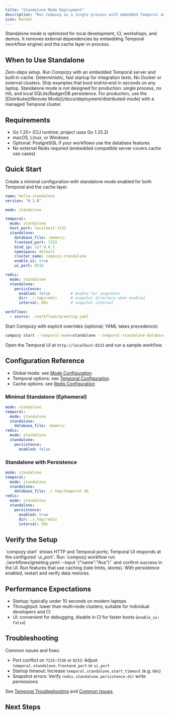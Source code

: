 ```yaml
---
title: "Standalone Mode Deployment"
description: "Run Compozy as a single process with embedded Temporal and an optional embedded Redis-compatible cache."
icon: Rocket
---
```


<Callout type="info" title="Who is this for?">
Standalone mode is optimized for local development, CI, workshops, and demos. It removes external dependencies by embedding Temporal (workflow engine) and the cache layer in-process.
</Callout>

## When to Use Standalone

<List>
  <ListItem title="Local development" icon="Monitor">
    Zero-deps setup. Run Compozy with an embedded Temporal server and built‑in cache.
  </ListItem>
  <ListItem title="Ephemeral CI & tests" icon="Workflow">
    Deterministic, fast startup for integration tests. No Docker or external clusters.
  </ListItem>
  <ListItem title="Samples and workshops" icon="Sparkles">
    Ship examples that boot end‑to‑end in seconds on any laptop.
  </ListItem>
</List>

<Callout type="warning">
Standalone mode is not designed for production: single process, no HA, and local SQLite/BadgerDB persistence. For production, use the [Distributed/Remote Mode](/docs/deployment/distributed-mode) with a managed Temporal cluster.
</Callout>

## Requirements

- Go 1.25+ (CLI runtime; project uses Go 1.25.2)
- macOS, Linux, or Windows
- Optional: PostgreSQL if your workflows use the database features
- No external Redis required (embedded compatible server covers cache use cases)

## Quick Start

Create a minimal configuration with standalone mode enabled for both Temporal and the cache layer.

```yaml title="compozy.yaml"
name: hello-standalone
version: "0.1.0"

mode: standalone

temporal:
  mode: standalone
  host_port: localhost:7233
  standalone:
    database_file: :memory:
    frontend_port: 7233
    bind_ip: 127.0.0.1
    namespace: default
    cluster_name: compozy-standalone
    enable_ui: true
    ui_port: 8233

redis:
  mode: standalone
  standalone:
    persistence:
      enabled: false         # enable for snapshots
      dir: ./.tmp/redis      # snapshot directory when enabled
      interval: 60s          # snapshot interval

workflows:
  - source: ./workflows/greeting.yaml
```

Start Compozy with explicit overrides (optional; YAML takes precedence):

```bash
compozy start --temporal-mode=standalone --temporal-standalone-database=:memory:
```

Open the Temporal UI at `http://localhost:8233` and run a sample workflow.

## Configuration Reference

- Global mode: see [Mode Configuration](/docs/configuration/mode-configuration)
- Temporal options: see [Temporal Configuration](/docs/configuration/temporal)
- Cache options: see [Redis Configuration](/docs/configuration/redis)

### Minimal Standalone (Ephemeral)

```yaml
mode: standalone
temporal:
  mode: standalone
  standalone:
    database_file: :memory:
redis:
  mode: standalone
  standalone:
    persistence:
      enabled: false
```

### Standalone with Persistence

```yaml
mode: standalone
temporal:
  mode: standalone
  standalone:
    database_file: ./.tmp/temporal.db
redis:
  mode: standalone
  standalone:
    persistence:
      enabled: true
      dir: ./.tmp/redis
      interval: 30s
```

## Verify the Setup

<Steps size="sm">
  <Step title="Server is running">
    `compozy start` shows HTTP and Temporal ports; Temporal UI responds at the configured `ui_port`.
  </Step>
  <Step title="Workflow executes">
    Run `compozy workflow run ./workflows/greeting.yaml --input '{"name":"Ava"}'` and confirm success in the UI.
  </Step>
  <Step title="Cache operational">
    Run features that use caching (rate limits, stores). With persistence enabled, restart and verify data restores.
  </Step>
</Steps>

## Performance Expectations

- Startup: typically under 10 seconds on modern laptops
- Throughput: lower than multi‑node clusters; suitable for individual developers and CI
- UI: convenient for debugging, disable in CI for faster boots (`enable_ui: false`)

## Troubleshooting

Common issues and fixes:

- Port conflict on `7233–7236` or `8233`: Adjust `temporal.standalone.frontend_port` or `ui_port`
- Startup timeout: Increase `temporal.standalone.start_timeout` (e.g. `60s`)
- Snapshot errors: Verify `redis.standalone.persistence.dir` write permissions

See [Temporal Troubleshooting](/docs/troubleshooting/temporal) and [Common Issues](/docs/troubleshooting/common-issues).

## Next Steps

<ReferenceCardList cols={2}>
  <ReferenceCard
    title="Distributed/Remote Mode"
    description="Production‑grade deployment with durable infrastructure"
    href="/docs/deployment/distributed-mode"
    icon="Server"
  />
  <ReferenceCard
    title="Mode Configuration"
    description="Understand global vs per‑component mode selection"
    href="/docs/configuration/mode-configuration"
    icon="GitBranch"
  />
  <ReferenceCard
    title="Redis Configuration"
    description="Cache settings for standalone and distributed environments"
    href="/docs/configuration/redis"
    icon="Database"
  />
  <ReferenceCard
    title="Migrate to Distributed"
    description="Step‑by‑step migration guide for scaling"
    href="/docs/guides/migrate-standalone-to-distributed"
    icon="ArrowRight"
  />
</ReferenceCardList>

